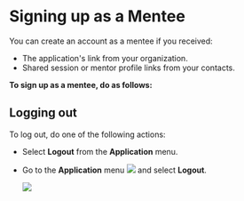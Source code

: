 
# Signing up as a Mentee

You can create an account as a mentee if you received:

* The application's link from your organization.
* Shared session or mentor profile links from your contacts.

**To sign up as a mentee, do as follows:**

<SignUp />

## Logging out

To log out, do one of the following actions:

* Select <b>Logout</b> from the <b>Application</b> menu.

* Go to the <b>Application</b> menu <img src={BurgerMenu}/> and select <b>Logout</b>.

    <p>
    <img src={PortalApplicationMenu} />
    </p>
